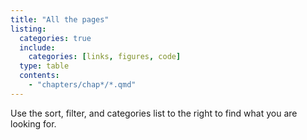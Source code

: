```yaml
---
title: "All the pages"
listing:
  categories: true
  include:
    categories: [links, figures, code]
  type: table
  contents: 
    - "chapters/chap*/*.qmd"
---
```


Use the sort, filter, and categories list to the right to find what you are looking for.